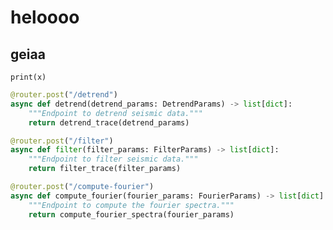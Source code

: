 # heloooo

## geiaa

`print(x)`

```py
@router.post("/detrend")
async def detrend(detrend_params: DetrendParams) -> list[dict]:
    """Endpoint to detrend seismic data."""
    return detrend_trace(detrend_params)

@router.post("/filter")
async def filter(filter_params: FilterParams) -> list[dict]:
    """Endpoint to filter seismic data."""
    return filter_trace(filter_params)

@router.post("/compute-fourier")
async def compute_fourier(fourier_params: FourierParams) -> list[dict]:
    """Endpoint to compute the fourier spectra."""
    return compute_fourier_spectra(fourier_params)
```